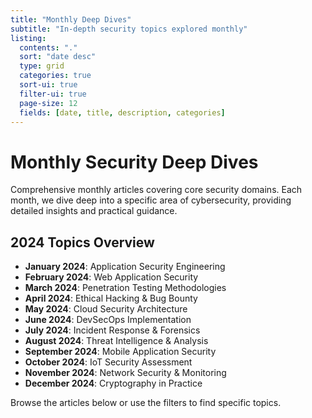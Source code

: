 ```yaml
---
title: "Monthly Deep Dives"
subtitle: "In-depth security topics explored monthly"
listing:
  contents: "."
  sort: "date desc"
  type: grid
  categories: true
  sort-ui: true
  filter-ui: true
  page-size: 12
  fields: [date, title, description, categories]
---
```


# Monthly Security Deep Dives

Comprehensive monthly articles covering core security domains. Each month, we dive deep into a specific area of cybersecurity, providing detailed insights and practical guidance.

## 2024 Topics Overview

- **January 2024**: Application Security Engineering
- **February 2024**: Web Application Security
- **March 2024**: Penetration Testing Methodologies
- **April 2024**: Ethical Hacking & Bug Bounty
- **May 2024**: Cloud Security Architecture
- **June 2024**: DevSecOps Implementation
- **July 2024**: Incident Response & Forensics
- **August 2024**: Threat Intelligence & Analysis
- **September 2024**: Mobile Application Security
- **October 2024**: IoT Security Assessment
- **November 2024**: Network Security & Monitoring
- **December 2024**: Cryptography in Practice

Browse the articles below or use the filters to find specific topics.
